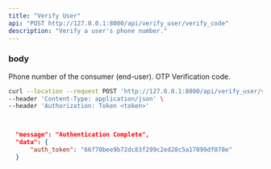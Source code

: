```yaml
---
title: "Verify User"
api: "POST http://127.0.0.1:8000/api/verify_user/verify_code"
description: "Verify a user's phone number."
---
```



### body
<ParamField body="phone" type="string">
  Phone number of the consumer (end-user).
</ParamField>

<ParamField body="verification_code" type="string">
  OTP Verification code.
</ParamField>


<RequestExample>

```bash Example Request
curl --location --request POST 'http://127.0.0.1:8000/api/verify_user/verify_code' \
--header 'Content-Type: application/json' \
--header 'Authorization: Token <token>'
```

</RequestExample>

<ResponseExample>

```json Response


  "message": "Authentication Complete",
  "data": {
      "auth_token": "66f70bee9b72dc83f299c2ed28c5a17099df078e"
  }

    
```

</ResponseExample>
